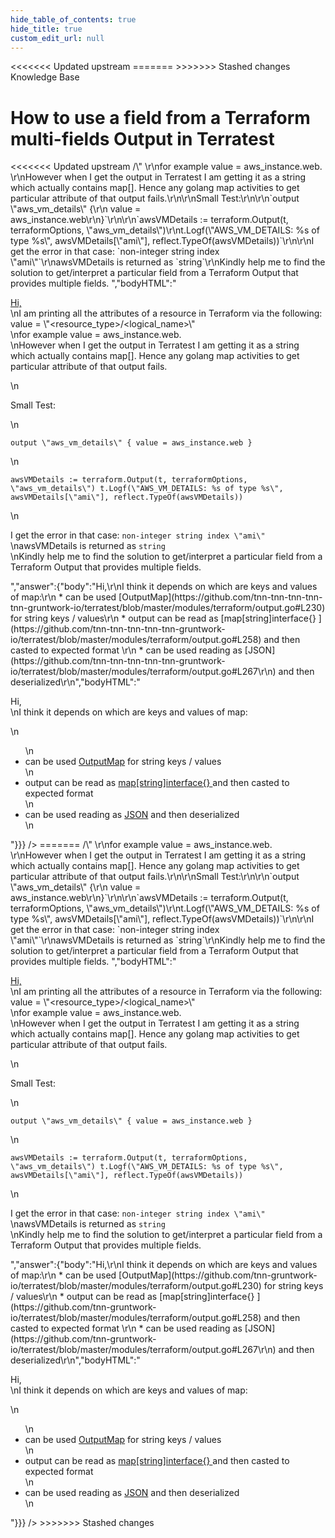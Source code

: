 ```yaml
---
hide_table_of_contents: true
hide_title: true
custom_edit_url: null
---
```



<head>
<<<<<<< Updated upstream
  <link rel="canonical" href="https://github.com/tnn-tnn-tnn-tnn-tnn-gruntwork-io/knowledge-base/discussions/217" />
=======
  <link rel="canonical" href="https://github.com/tnn-gruntwork-io/knowledge-base/discussions/217" />
>>>>>>> Stashed changes
</head>

<CenterLayout>
<span className="searchCategory">Knowledge Base</span>
<h1>How to use a field from a Terraform multi-fields Output in Terratest</h1>
<<<<<<< Updated upstream
<GitHub discussion={{"id":"D_kwDOF8slf84AO3RW","number":217,"author":{"login":"arimaverick"},"title":"How to use a field from a Terraform multi-fields Output in Terratest","body":"[Hi,](https://github.com/tnn-tnn-tnn-tnn-tnn-gruntwork-io/terratest)\r\nI am printing all the attributes of a resource in Terraform via the following: value = \"<resource_type>/<logical_name>\" \r\nfor example value = aws_instance.web. \r\nHowever when I get the output in Terratest I am getting it as a string which actually contains map[]. Hence any golang map activities to get particular attribute of that output fails.\r\n\r\nSmall Test:\r\n\r\n`output \"aws_vm_details\" {\r\n    value = aws_instance.web\r\n}`\r\n\r\n`awsVMDetails := terraform.Output(t, terraformOptions, \"aws_vm_details\")\r\nt.Logf(\"AWS_VM_DETAILS: %s of type %s\", awsVMDetails[\"ami\"], reflect.TypeOf(awsVMDetails))`\r\n\r\nI get the error in that case: `non-integer string index \"ami\"`\r\nawsVMDetails is returned as `string`\r\nKindly help me to find the solution to get/interpret a particular field from a Terraform Output that provides multiple fields. ","bodyHTML":"<p dir=\"auto\"><a href=\"https://github.com/tnn-tnn-tnn-tnn-tnn-gruntwork-io/terratest\">Hi,</a><br>\nI am printing all the attributes of a resource in Terraform via the following: value = \"&lt;resource_type&gt;/&lt;logical_name&gt;\"<br>\nfor example value = aws_instance.web.<br>\nHowever when I get the output in Terratest I am getting it as a string which actually contains map[]. Hence any golang map activities to get particular attribute of that output fails.</p>\n<p dir=\"auto\">Small Test:</p>\n<p dir=\"auto\"><code class=\"notranslate\">output \"aws_vm_details\" { value = aws_instance.web }</code></p>\n<p dir=\"auto\"><code class=\"notranslate\">awsVMDetails := terraform.Output(t, terraformOptions, \"aws_vm_details\") t.Logf(\"AWS_VM_DETAILS: %s of type %s\", awsVMDetails[\"ami\"], reflect.TypeOf(awsVMDetails))</code></p>\n<p dir=\"auto\">I get the error in that case: <code class=\"notranslate\">non-integer string index \"ami\"</code><br>\nawsVMDetails is returned as <code class=\"notranslate\">string</code><br>\nKindly help me to find the solution to get/interpret a particular field from a Terraform Output that provides multiple fields.</p>","answer":{"body":"Hi,\r\nI think it depends on which are keys and values of map:\r\n * can be used [OutputMap](https://github.com/tnn-tnn-tnn-tnn-tnn-gruntwork-io/terratest/blob/master/modules/terraform/output.go#L230) for string keys / values\r\n * output can be read as [map[string]interface{} ](https://github.com/tnn-tnn-tnn-tnn-tnn-gruntwork-io/terratest/blob/master/modules/terraform/output.go#L258) and then casted to expected format \r\n * can be used reading as [JSON](https://github.com/tnn-tnn-tnn-tnn-tnn-gruntwork-io/terratest/blob/master/modules/terraform/output.go#L267\r\n) and then deserialized\r\n","bodyHTML":"<p dir=\"auto\">Hi,<br>\nI think it depends on which are keys and values of map:</p>\n<ul dir=\"auto\">\n<li>can be used <a href=\"https://github.com/tnn-tnn-tnn-tnn-tnn-gruntwork-io/terratest/blob/master/modules/terraform/output.go#L230\">OutputMap</a> for string keys / values</li>\n<li>output can be read as <a href=\"https://github.com/tnn-tnn-tnn-tnn-tnn-gruntwork-io/terratest/blob/master/modules/terraform/output.go#L258\">map[string]interface{} </a> and then casted to expected format</li>\n<li>can be used reading as <a href=\"https://github.com/tnn-tnn-tnn-tnn-tnn-gruntwork-io/terratest/blob/master/modules/terraform/output.go#L267\">JSON</a> and then deserialized</li>\n</ul>"}}} />
=======
<GitHub discussion={{"id":"D_kwDOF8slf84AO3RW","number":217,"author":{"login":"arimaverick"},"title":"How to use a field from a Terraform multi-fields Output in Terratest","body":"[Hi,](https://github.com/tnn-gruntwork-io/terratest)\r\nI am printing all the attributes of a resource in Terraform via the following: value = \"<resource_type>/<logical_name>\" \r\nfor example value = aws_instance.web. \r\nHowever when I get the output in Terratest I am getting it as a string which actually contains map[]. Hence any golang map activities to get particular attribute of that output fails.\r\n\r\nSmall Test:\r\n\r\n`output \"aws_vm_details\" {\r\n    value = aws_instance.web\r\n}`\r\n\r\n`awsVMDetails := terraform.Output(t, terraformOptions, \"aws_vm_details\")\r\nt.Logf(\"AWS_VM_DETAILS: %s of type %s\", awsVMDetails[\"ami\"], reflect.TypeOf(awsVMDetails))`\r\n\r\nI get the error in that case: `non-integer string index \"ami\"`\r\nawsVMDetails is returned as `string`\r\nKindly help me to find the solution to get/interpret a particular field from a Terraform Output that provides multiple fields. ","bodyHTML":"<p dir=\"auto\"><a href=\"https://github.com/tnn-gruntwork-io/terratest\">Hi,</a><br>\nI am printing all the attributes of a resource in Terraform via the following: value = \"&lt;resource_type&gt;/&lt;logical_name&gt;\"<br>\nfor example value = aws_instance.web.<br>\nHowever when I get the output in Terratest I am getting it as a string which actually contains map[]. Hence any golang map activities to get particular attribute of that output fails.</p>\n<p dir=\"auto\">Small Test:</p>\n<p dir=\"auto\"><code class=\"notranslate\">output \"aws_vm_details\" { value = aws_instance.web }</code></p>\n<p dir=\"auto\"><code class=\"notranslate\">awsVMDetails := terraform.Output(t, terraformOptions, \"aws_vm_details\") t.Logf(\"AWS_VM_DETAILS: %s of type %s\", awsVMDetails[\"ami\"], reflect.TypeOf(awsVMDetails))</code></p>\n<p dir=\"auto\">I get the error in that case: <code class=\"notranslate\">non-integer string index \"ami\"</code><br>\nawsVMDetails is returned as <code class=\"notranslate\">string</code><br>\nKindly help me to find the solution to get/interpret a particular field from a Terraform Output that provides multiple fields.</p>","answer":{"body":"Hi,\r\nI think it depends on which are keys and values of map:\r\n * can be used [OutputMap](https://github.com/tnn-gruntwork-io/terratest/blob/master/modules/terraform/output.go#L230) for string keys / values\r\n * output can be read as [map[string]interface{} ](https://github.com/tnn-gruntwork-io/terratest/blob/master/modules/terraform/output.go#L258) and then casted to expected format \r\n * can be used reading as [JSON](https://github.com/tnn-gruntwork-io/terratest/blob/master/modules/terraform/output.go#L267\r\n) and then deserialized\r\n","bodyHTML":"<p dir=\"auto\">Hi,<br>\nI think it depends on which are keys and values of map:</p>\n<ul dir=\"auto\">\n<li>can be used <a href=\"https://github.com/tnn-gruntwork-io/terratest/blob/master/modules/terraform/output.go#L230\">OutputMap</a> for string keys / values</li>\n<li>output can be read as <a href=\"https://github.com/tnn-gruntwork-io/terratest/blob/master/modules/terraform/output.go#L258\">map[string]interface{} </a> and then casted to expected format</li>\n<li>can be used reading as <a href=\"https://github.com/tnn-gruntwork-io/terratest/blob/master/modules/terraform/output.go#L267\">JSON</a> and then deserialized</li>\n</ul>"}}} />
>>>>>>> Stashed changes

</CenterLayout>
  

<!-- ##DOCS-SOURCER-START
{
  "sourcePlugin": "github-discussions",
  "hash": "b94887f2c6f1f773c5ab4d9e415520ea"
}
##DOCS-SOURCER-END -->
